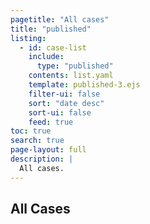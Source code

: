```yaml
---
pagetitle: "All cases"
title: "published"
listing:
  - id: case-list
    include: 
      type: "published"
    contents: list.yaml
    template: published-3.ejs
    filter-ui: false
    sort: "date desc"
    sort-ui: false
    feed: true
toc: true
search: true
page-layout: full
description: |
  All cases.
---
```



## All Cases 

:::{#case-list}
:::

